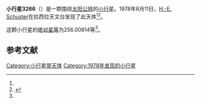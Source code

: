 {{Infobox planet
| bgcolour = #FFFFC0
| name = 3266 Bernardus
| symbol = 
| image = 
| caption = 
| discovery = yes
| discovery_ref = 
| discoverer = [[H.-E._Schuster|H.-E. Schuster]]
| discovery_site = [[拉西拉天文台|拉西拉天文台]] 
| discovered = 1978年8月11日
| designations = yes
| mp_name = 
| named_after = 
| alt_names = 
| mp_category = [[主带内小行星|主带内小行星]]
| orbit_ref = <ref name="a">[http://ssd.jpl.nasa.gov/sbdb.cgi?sstr=3266 3266 Bernardus] {{Wayback|url=http://ssd.jpl.nasa.gov/sbdb.cgi?sstr=3266 |date=20200918085344 }}，小行星數據庫瀏覽器（JPL Small-Body Database Browser）－[[美国国家航空航天局|美国国家航空航天局]]喷气推进实验室</ref>
| epoch = 2456400.5 (2013年4月18日更新)
| aphelion = {{convert|2.1182719|AU|km|3|abbr=on|lk=out}}
| perihelion = {{convert|1.6983943|AU|km|3|abbr=on}}
| semimajor = {{convert|1.9083331|AU|km|3|abbr=on}}
| eccentricity = 0.1100116
| period = 962.8967272 [[日|日]]<br />2.64[[儒略年|儒略年]]
| avg_speed = 
| inclination = 26.37519
| asc_node = 110.66296
| mean_anomaly = 
| arg_peri = 256.00814
| satellites = 
| physical_characteristics = yes
| dimensions = 
| mass = 
| density = 
| surface_grav = 
| escape_velocity = 
| sidereal_day = 
| axial_tilt = 
| pole_ecliptic_lat = 
| pole_ecliptic_lon = 
| albedo = 
| temperatures= 
| temp_name1 = 
| mean_temp_1 = 
| max_temp_1 = 
| temp_name2 = 
| max_temp_2 = 
| spectral_type = 
| abs_magnitude = 256.00814
}}

'''小行星3266'''（{{lang-en|3266 Bernardus}}）是一颗围绕[[太阳|太阳]][[公转|公转]]的[[小行星|小行星]]。1978年8月11日，[[H.-E._Schuster|H.-E. Schuster]]在拉西拉天文台发现了此天体<ref name="a" /><ref>{{cite news|title=小行星列表|url=http://cfa-www.harvard.edu/iau/lists/NumberedMPs.txt|accessdate=2013-07-08|newspaper=哈佛大学|archive-date=2008-05-17|archive-url=https://web.archive.org/web/20080517010638/http://cfa-www.harvard.edu/iau/lists/NumberedMPs.txt|dead-url=no}}</ref>。

这颗小行星的[[绝对星等|绝对星等]]为256.00814等<ref name="a" />。

==参考文献==
{{reflist}}
{{Minor Planet Number|[[小行星3265|小行星3265]]|[[小行星3267|小行星3267]]}}

{{小天体}}

[[Category:小行星带天体|Category:小行星带天体]]
[[Category:1978年发现的小行星|Category:1978年发现的小行星]]

{{asteroid-stub}}